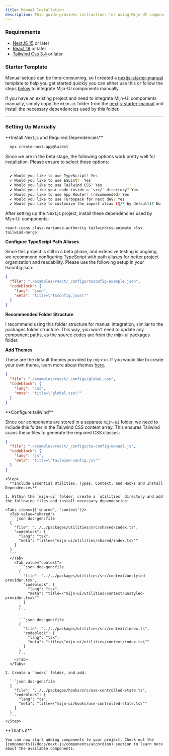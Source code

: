 ```yaml
---
title: Manual Installation
description: This guide provides instructions for using Mijn-UI components by copying and pasting source code snippets. 
---
```



### Requirements

- [NextJS 15](https://nextjs.org) or later
- [React 19](https://react.dev) or later
- [Tailwind Css 3.4](https://tailwindcss.com/) or later

### Starter Template

Manual setups can be time-consuming, so I created a [nextjs-starter-manual](https://github.com/mijn-ui/nextjs-starter-manual) template to help you get started quickly you can either use this or follow the steps [below](#setting-up-manually) to integrate Mijn-UI components manually.

If you have an existing project and need to integrate Mijn-UI components manually, simply copy the `mijn-ui` folder from the [nextjs-starter-manual](https://github.com/mijn-ui/nextjs-starter-manual) and install the necessary dependencies used by this folder.

---

### Setting Up Manually

<Steps>
  <Step>
**Install Next.js and Required Dependencies**

```bash title="bash"
  npx create-next-app@latest
```

Since we are in the beta stage, the following options work pretty well for installation. Please ensure to select these options:

```bash title="bash"
  ...
  ✔ Would you like to use TypeScript? Yes
  ✔ Would you like to use ESLint?  Yes
  ✔ Would you like to use Tailwind CSS? Yes
  ✔ Would you like your code inside a `src/` directory? Yes
  ✔ Would you like to use App Router? (recommended) Yes
  ✔ Would you like to use Turbopack for next dev? Yes
  ✔ Would you like to customize the import alias (@/* by default)? No
```

After setting up the Next.js project, install these dependencies used by Mijn-UI components:

```package-install
react-icons class-variance-authority tailwindcss-animate clsx tailwind-merge
```

</Step>
<Step>

**Configure TypeScript Path Aliases**

Since this project is still in a beta phase, and extensive testing is ongoing, we recommend configuring TypeScript with path aliases for better project organization and readability. Please use the following setup in your tsconfig.json:

```json doc-gen:file
{
  "file": "./examples/react/_configs/tsconfig-example.json",
  "codeblock": {
    "lang": "json",
    "meta": "title=\"tsconfig.json\""
  }
}
```
**Recommended Folder Structure**

I recommend using this folder structure for manual integration, similar to the packages folder structure. This way, you won't need to update any component paths, as the source codes are from the mijn-ui packages folder.

<Files>
  <Folder name="public">
    <File name="..." />
  </Folder>
  <Folder name="src">
    <Folder name="app">
      <File name="page.tsx" />
      <File name="..." />
    </Folder>
  </Folder>
  <Folder defaultOpen name="mijn-ui">
    <Folder name="components">
      <File name="react-accordion.tsx" />
      <File name="react-button.tsx" />
      <File name="..." />
    </Folder>
    <Folder name="utilities">
      <Folder name="context">
        <File name="index.ts" />
      </Folder>
      <Folder name="shared">
        <File name="index.ts" />
      </Folder>
      <File name="..." />
    </Folder>
    <Folder name="hooks">
      <File name="use-controlled-state.ts" />
      <File name="..." />
    </Folder>
  </Folder>
</Files>

<Alert
  title=""
  description="Note: This folder structure is a suggestion. You can customize it according to your project requirements."
  className="mt-4"
/>

</Step>

<Step>

**Add Themes**

These are the default themes provided by mijn-ui. If you would like to create your own theme, learn more about themes [here](/docs/theming).

```json doc-gen:file
{
  "file": "./examples/react/_configs/global.css",
  "codeblock": {
    "lang": "css",
    "meta": "title=\"global.css\""
  }
}
```

</Step>

<Step>
**Configure tailwind**

Since our components are stored in a separate `mijn-ui` folder, we need to include this folder in the Tailwind CSS content array. This ensures Tailwind scans these files to generate the required CSS classes:

```json doc-gen:file
{
  "file": "./examples/react/_configs/tw-config-manual.js",
  "codeblock": {
    "lang": "js",
    "meta": "title=\"tailwind-config.js\""
  }
}
```

</Step>

    <Step>
      **Include Essential Utilities, Types, Context, and Hooks and Install Dependencies**

    1. Within the `mijn-ui` folder, create a `utilities` directory and add the following files and install necessary dependencies:

    <Tabs items={['shared', 'context']}>
      <Tab value="shared">
      ```json doc-gen:file
      {
        "file": "../../packages/utilities/src/shared/index.ts",
        "codeblock": {
          "lang": "tsx",
          "meta": "title=\"mijn-ui/utilities/shared/index.ts\""
        }
      }
      ```
      </Tab>
        <Tab value="context">
          ```json doc-gen:file
          {
            "file": "../../packages/utilities/src/context/unstyled-provider.tsx",
            "codeblock": {
              "lang": "tsx",
              "meta": "title=\"mijn-ui/utilities/context/unstyled-provider.tsx\""
            }
          }
          ```

          ```json doc-gen:file
          {
            "file": "../../packages/utilities/src/context/index.ts",
            "codeblock": {
              "lang": "tsx",
              "meta": "title=\"mijn-ui/utilities/context/index.ts\""
            }
          }
          ```
        </Tab>
      </Tabs>

    2. Create a `hooks` folder, and add:

      ```json doc-gen:file
      {
        "file": "../../packages/hooks/src/use-controlled-state.ts",
        "codeblock": {
          "lang": "ts",
          "meta": "title=\"mijn-ui/hooks/use-controlled-state.ts\""
        }
      }
      ```
    </Step>

  <Step>
    **That's it**

    You can now start adding components to your project. Check out the [components](/docs/next-js/components/accordion) section to learn more about the available components.

  </Step>
  
</Steps>
